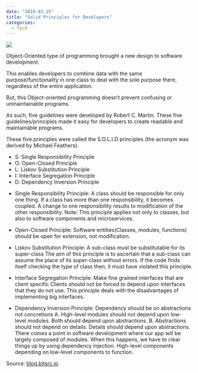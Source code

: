 ---
date: "2019-03-25"
title: "Solid Principles for Developers"
categories:
  - Tech
---

![](./luca-bravo-217276-unsplash.jpg)

Object-Oriented type of programming brought a new design to software development.

This enables developers to combine data with the same purpose/functionality in one class to deal with the sole purpose there, regardless of the entire application.

But, this Object-oriented programming doesn’t prevent confusing or unmaintainable programs.

As such, five guidelines were developed by Robert C. Martin. These five guidelines/principles made it easy for developers to create readable and maintainable programs.

These five principles were called the S.O.L.I.D principles (the acronym was derived by Michael Feathers).

- S: Single Responsibility Principle
- O: Open-Closed Principle
- L: Liskov Substitution Principle
- I: Interface Segregation Principle
- D: Dependency Inversion Principle


* Single Responsibility Principle:
A class should be responsible for only one thing. If a class has more than one responsibility, it becomes coupled. A change to one responsibility results to modification of the other responsibility.
Note: This principle applies not only to classes, but also to software components and microservices.

* Open-Closed Principle:
Software entities(Classes, modules, functions) should be open for extension, not modification.

* Liskov Substitution Principle:
A sub-class must be substitutable for its super-class
The aim of this principle is to ascertain that a sub-class can assume the place of its super-class without errors. If the code finds itself checking the type of class then, it must have violated this principle.

* Interface Segregation Principle:
Make fine grained interfaces that are client specific
Clients should not be forced to depend upon interfaces that they do not use.
This principle deals with the disadvantages of implementing big interfaces.

* Dependency Inversion Principle:
Dependency should be on abstractions not concretions
A. High-level modules should not depend upon low-level modules. Both should depend upon abstractions.
B. Abstractions should not depend on details. Details should depend upon abstractions.
There comes a point in software development where our app will be largely composed of modules. When this happens, we have to clear things up by using dependency injection. High-level components depending on low-level components to function.



Source: [blog.bitsrc.io](https://blog.bitsrc.io/solid-principles-every-developer-should-know-b3bfa96bb688).
